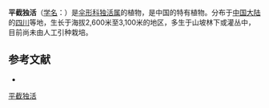 {{NoteTA|G1=LS}}
{{Speciesbox
| name = 平截独活
| status = 
| status_system = 
| image = 
| genus = Heracleum
| species = vicinum
| authority = de Boiss.
}}

'''平截独活'''（[[学名|学名]]：{{lang|la|''Heracleum vicinum''}}）是[[伞形科|伞形科]][[独活属|独活属]]的植物，是中国的特有植物。分布于[[中国大陆|中国大陆]]的[[四川|四川]]等地，生长于海拔2,600米至3,100米的地区，多生于山坡林下或灌丛中，目前尚未由人工引种栽培。

== 参考文献 ==
<div class="references-small">
* {{cite web| url =http://www.bioinfo.cn/db05/KmzwSpecies.php?action=view&id=22825| title =平截独活| work =《中国高等植物数据库全库》| publisher =中国科学院微生物研究所| author =昆明植物研究所| accessdate =2009-02-25| deadurl =yes| archiveurl =https://web.archive.org/web/20160305012411/http://www.bioinfo.cn/db05/KmzwSpecies.php?action=view&id=22825| archivedate =2016-03-05}}
</div>
{{Taxonbar|from=Q11060977}}

[[Category:独活属|平截独活]]


{{Apiales-stub}}